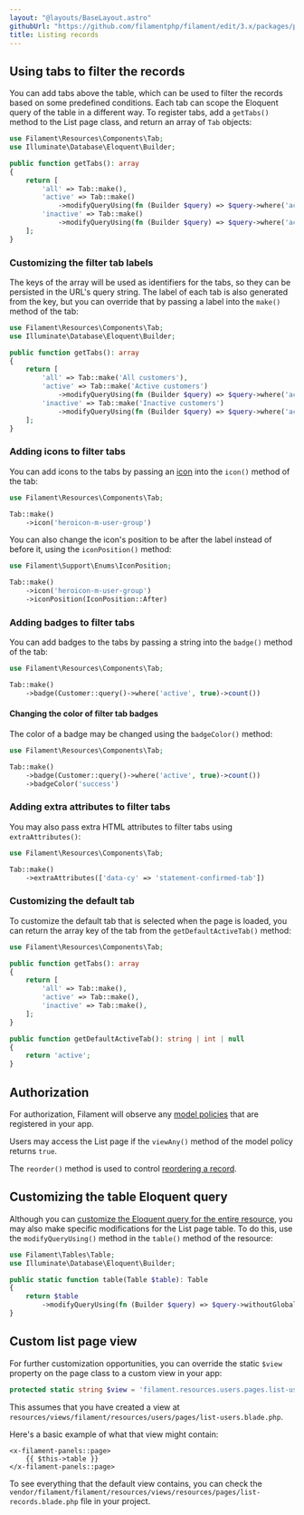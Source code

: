 ```yaml
---
layout: "@layouts/BaseLayout.astro"
githubUrl: "https://github.com/filamentphp/filament/edit/3.x/packages/panels/docs/03-resources/02-listing-records.md"
title: Listing records
---
```


## Using tabs to filter the records

You can add tabs above the table, which can be used to filter the records based on some predefined conditions. Each tab can scope the Eloquent query of the table in a different way. To register tabs, add a `getTabs()` method to the List page class, and return an array of `Tab` objects:

```php
use Filament\Resources\Components\Tab;
use Illuminate\Database\Eloquent\Builder;

public function getTabs(): array
{
    return [
        'all' => Tab::make(),
        'active' => Tab::make()
            ->modifyQueryUsing(fn (Builder $query) => $query->where('active', true)),
        'inactive' => Tab::make()
            ->modifyQueryUsing(fn (Builder $query) => $query->where('active', false)),
    ];
}
```

### Customizing the filter tab labels

The keys of the array will be used as identifiers for the tabs, so they can be persisted in the URL's query string. The label of each tab is also generated from the key, but you can override that by passing a label into the `make()` method of the tab:

```php
use Filament\Resources\Components\Tab;
use Illuminate\Database\Eloquent\Builder;

public function getTabs(): array
{
    return [
        'all' => Tab::make('All customers'),
        'active' => Tab::make('Active customers')
            ->modifyQueryUsing(fn (Builder $query) => $query->where('active', true)),
        'inactive' => Tab::make('Inactive customers')
            ->modifyQueryUsing(fn (Builder $query) => $query->where('active', false)),
    ];
}
```

### Adding icons to filter tabs

You can add icons to the tabs by passing an [icon](https://blade-ui-kit.com/blade-icons?set=1#search) into the `icon()` method of the tab:

```php
use Filament\Resources\Components\Tab;

Tab::make()
    ->icon('heroicon-m-user-group')
```

You can also change the icon's position to be after the label instead of before it, using the `iconPosition()` method:

```php
use Filament\Support\Enums\IconPosition;

Tab::make()
    ->icon('heroicon-m-user-group')
    ->iconPosition(IconPosition::After)
```

### Adding badges to filter tabs

You can add badges to the tabs by passing a string into the `badge()` method of the tab:

```php
use Filament\Resources\Components\Tab;

Tab::make()
    ->badge(Customer::query()->where('active', true)->count())
```

#### Changing the color of filter tab badges

The color of a badge may be changed using the `badgeColor()` method:

```php
use Filament\Resources\Components\Tab;

Tab::make()
    ->badge(Customer::query()->where('active', true)->count())
    ->badgeColor('success')
```

### Adding extra attributes to filter tabs

You may also pass extra HTML attributes to filter tabs using `extraAttributes()`:

```php
use Filament\Resources\Components\Tab;

Tab::make()
    ->extraAttributes(['data-cy' => 'statement-confirmed-tab'])
```

### Customizing the default tab

To customize the default tab that is selected when the page is loaded, you can return the array key of the tab from the `getDefaultActiveTab()` method:

```php
use Filament\Resources\Components\Tab;

public function getTabs(): array
{
    return [
        'all' => Tab::make(),
        'active' => Tab::make(),
        'inactive' => Tab::make(),
    ];
}

public function getDefaultActiveTab(): string | int | null
{
    return 'active';
}
```

## Authorization

For authorization, Filament will observe any [model policies](https://laravel.com/docs/authorization#creating-policies) that are registered in your app.

Users may access the List page if the `viewAny()` method of the model policy returns `true`.

The `reorder()` method is used to control [reordering a record](#reordering-records).

## Customizing the table Eloquent query

Although you can [customize the Eloquent query for the entire resource](getting-started#customizing-the-resource-eloquent-query), you may also make specific modifications for the List page table. To do this, use the `modifyQueryUsing()` method in the `table()` method of the resource:

```php
use Filament\Tables\Table;
use Illuminate\Database\Eloquent\Builder;

public static function table(Table $table): Table
{
    return $table
        ->modifyQueryUsing(fn (Builder $query) => $query->withoutGlobalScopes());
}
```

## Custom list page view

For further customization opportunities, you can override the static `$view` property on the page class to a custom view in your app:

```php
protected static string $view = 'filament.resources.users.pages.list-users';
```

This assumes that you have created a view at `resources/views/filament/resources/users/pages/list-users.blade.php`.

Here's a basic example of what that view might contain:

```blade
<x-filament-panels::page>
    {{ $this->table }}
</x-filament-panels::page>
```

To see everything that the default view contains, you can check the `vendor/filament/filament/resources/views/resources/pages/list-records.blade.php` file in your project.
